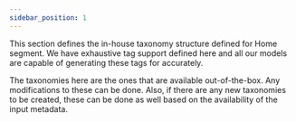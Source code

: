 ```yaml
---
sidebar_position: 1
---
```


This section defines the in-house taxonomy structure defined for Home segment. We have exhaustive tag support defined here and all our models are capable of generating these tags for accurately.

<Notes> The taxonomies here are the ones that are available out-of-the-box. Any modifications to these can be done. Also, if there are any new taxonomies to be created, these can be done as well based on the availability of the input metadata.
</Notes>
    